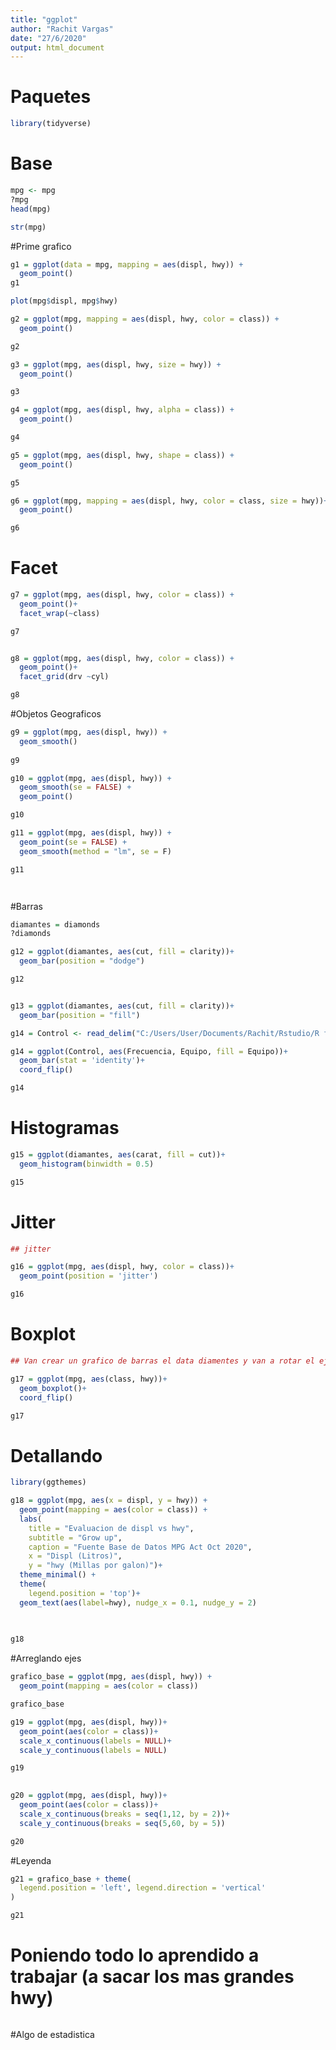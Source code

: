 ```yaml
---
title: "ggplot"
author: "Rachit Vargas"
date: "27/6/2020"
output: html_document
---
```


# Paquetes

```r

library(tidyverse)

```


# Base

```r
mpg <- mpg
?mpg
head(mpg)

str(mpg)

```


#Prime grafico

```r

g1 = ggplot(data = mpg, mapping = aes(displ, hwy)) +
  geom_point()
g1

plot(mpg$displ, mpg$hwy)

g2 = ggplot(mpg, mapping = aes(displ, hwy, color = class)) +
  geom_point()

g2

g3 = ggplot(mpg, aes(displ, hwy, size = hwy)) + 
  geom_point()

g3

g4 = ggplot(mpg, aes(displ, hwy, alpha = class)) + 
  geom_point()

g4

g5 = ggplot(mpg, aes(displ, hwy, shape = class)) + 
  geom_point()

g5

g6 = ggplot(mpg, mapping = aes(displ, hwy, color = class, size = hwy))+
  geom_point()

g6


```

# Facet

```r

g7 = ggplot(mpg, aes(displ, hwy, color = class)) +
  geom_point()+
  facet_wrap(~class)

g7


g8 = ggplot(mpg, aes(displ, hwy, color = class)) +
  geom_point()+
  facet_grid(drv ~cyl)

g8

```


#Objetos Geograficos

```r

g9 = ggplot(mpg, aes(displ, hwy)) +
  geom_smooth()
  
g9

g10 = ggplot(mpg, aes(displ, hwy)) +
  geom_smooth(se = FALSE) +
  geom_point()

g10  

g11 = ggplot(mpg, aes(displ, hwy)) +
  geom_point(se = FALSE) +
  geom_smooth(method = "lm", se = F)

g11




```


#Barras

```r

diamantes = diamonds
?diamonds

g12 = ggplot(diamantes, aes(cut, fill = clarity))+
  geom_bar(position = "dodge")

g12


g13 = ggplot(diamantes, aes(cut, fill = clarity))+
  geom_bar(position = "fill")

g14 = Control <- read_delim("C:/Users/User/Documents/Rachit/Rstudio/R for Data Science/Second class/Archivo_empresa.csv", delim = ";", col_names = T)

g14 = ggplot(Control, aes(Frecuencia, Equipo, fill = Equipo))+
  geom_bar(stat = 'identity')+
  coord_flip()

g14


```

# Histogramas

```r

g15 = ggplot(diamantes, aes(carat, fill = cut))+
  geom_histogram(binwidth = 0.5)

g15

```


# Jitter

```r
## jitter 

g16 = ggplot(mpg, aes(displ, hwy, color = class))+
  geom_point(position = 'jitter')

g16

```


# Boxplot

```r
## Van crear un grafico de barras el data diamentes y van a rotar el eje 

g17 = ggplot(mpg, aes(class, hwy))+
  geom_boxplot()+
  coord_flip()

g17

```


# Detallando

```r

library(ggthemes)

g18 = ggplot(mpg, aes(x = displ, y = hwy)) +
  geom_point(mapping = aes(color = class)) +
  labs(
    title = "Evaluacion de displ vs hwy",
    subtitle = "Grow up",
    caption = "Fuente Base de Datos MPG Act Oct 2020",
    x = "Displ (Litros)",
    y = "hwy (Millas por galon)")+
  theme_minimal() +
  theme(
    legend.position = 'top')+
  geom_text(aes(label=hwy), nudge_x = 0.1, nudge_y = 2)
  
  

g18


```



#Arreglando ejes

```r




grafico_base = ggplot(mpg, aes(displ, hwy)) +
  geom_point(mapping = aes(color = class)) 

grafico_base

g19 = ggplot(mpg, aes(displ, hwy))+
  geom_point(aes(color = class))+
  scale_x_continuous(labels = NULL)+
  scale_y_continuous(labels = NULL)

g19
  

g20 = ggplot(mpg, aes(displ, hwy))+
  geom_point(aes(color = class))+
  scale_x_continuous(breaks = seq(1,12, by = 2))+
  scale_y_continuous(breaks = seq(5,60, by = 5))

g20

```


#Leyenda


```r
g21 = grafico_base + theme(
  legend.position = 'left', legend.direction = 'vertical'
)

g21

```

# Poniendo todo lo aprendido a trabajar (a sacar los mas grandes hwy)

```r


```

#Algo de estadistica

```r



```


